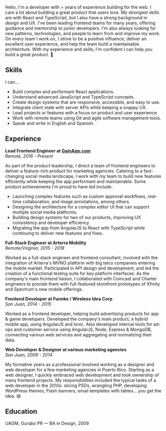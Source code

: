 
Hello, I'm a developer with <CountYears from={2009} />+ years of experience building for the web. I care a lot about building a great product that users love. My strongest skills are with React and TypeScript, but I also have a strong background in design and UX. I've been leading frontend teams for many years, offering guidance and mentorship to junior developers. I'm also always looking for new patterns, technologies, and people to learn from and improve my work. On every team I work on, I strive to be a positive influence, deliver an excellent user experience, and help the team build a maintainable architecture. With my experience and skills, I'm confident I can help you build a great product. 🚀

## Skills

I can...

- Build complex and performant React applications.
- Understand advanced JavaScript and TypeScript concepts.
- Create design systems that are responsive, accessible, and easy to use.
- Integrate client state with server APIs while keeping a snappy UX.
- Lead projects or features with a focus on product and user experience.
- Work with remote teams using Git and agile software management tools.
- Speak and write in English and Spanish.

## Experience

**Lead Frontend Engineer at <a href="https://gainapp.com/" className="no-underline " target="_blank" rel="noopener noreferrer">GainApp.com</a>**<br />
_Remote, 2016 - Present_

As part of the product leadership, I direct a team of frontend engineers to deliver a feature-rich product for marketing agencies. Catering to a fast-changing social media landscape, I work with my team to build new features efficiently while keeping
the app performant and maintainable. Some product achievements I'm proud to have led include:

- Launching complex features such as custom approval workflows, real-time collaboration, and image annotations, among others.
- Designing the architecture for a complex editor UI that can support multiple social media platforms.
- Building design systems for two of our products, improving UX consistency and developer efficiency.
- Migrating the app from AngularJS to React with TypeScript while continuing to deliver new features and fixes.

**Full-Stack Engineer at Arterra Mobility**<br />
_Remote/Virginia, 2015 - 2018_

Worked as a full-stack engineer and frontend consultant, involved with the integration of Arterra's MVNO platform with big telco companies entering the mobile market. Participated in API design and development, and led the creation of a functional testing suite for key platform interfaces. As the company's main frontend liaison, I collaborated with Comcast and Charter engineers to provide them with full-featured storefront prototypes of Xfinity and Spectrum's new mobile offerings.

**Frontend Developer at Funnke / Wireless Idea Corp**<br />
_San Juan, 2014 - 2015_

Worked as a frontend developer, helping build advertising products for app & game developers. Developed the company's main product, a hybrid mobile app, using AngularJS and Ionic. Also developed internal tools for ad-ops and customer service using AngularJS, Node, Express & MongoDB, connecting various web services and aggregating and normalizing their data.

**Web Developer & Designer at various marketing agencies**<br />
_San Juan, 2009 - 2014_

My formative years as a professional involved working as a designer and web developer for a few marketing agencies in Puerto Rico. Starting as a web designer, I quickly embraced web development and took ownership of many frontend projects. My responsibilities included the typical tasks of a web developer in the 2010s: slicing PSDs, wrangling PHP, developing WordPress themes, Flash banners, email templates with tables... you get the idea. 😅

## Education

UAGM, Gurabo PR — BA in Design, 2009
